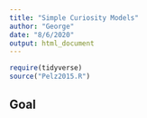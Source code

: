 ```yaml
---
title: "Simple Curiosity Models"
author: "George"
date: "8/6/2020"
output: html_document
---
```


```r
require(tidyverse)
source("Pelz2015.R")
```

## Goal



```r

```
